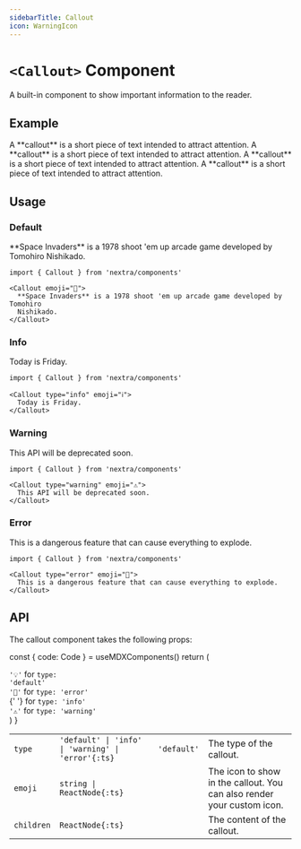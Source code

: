 ```yaml
---
sidebarTitle: Callout
icon: WarningIcon
---
```



# `<Callout>` Component

A built-in component to show important information to the reader.

## Example

<Callout>
  A **callout** is a short piece of text intended to attract attention.
</Callout>

<Callout type="info">
  A **callout** is a short piece of text intended to attract attention.
</Callout>

<Callout type="warning">
  A **callout** is a short piece of text intended to attract attention.
</Callout>

<Callout type="error">
  A **callout** is a short piece of text intended to attract attention.
</Callout>

## Usage

### Default

<Callout emoji="👾">
  **Space Invaders** is a 1978 shoot 'em up arcade game developed by Tomohiro
  Nishikado.
</Callout>

```mdx
import { Callout } from 'nextra/components'

<Callout emoji="👾">
  **Space Invaders** is a 1978 shoot 'em up arcade game developed by Tomohiro
  Nishikado.
</Callout>
```

### Info

<Callout type="info" emoji="ℹ️">
  Today is Friday.
</Callout>

```mdx
import { Callout } from 'nextra/components'

<Callout type="info" emoji="ℹ️">
  Today is Friday.
</Callout>
```

### Warning

<Callout type="warning" emoji="⚠️">
  This API will be deprecated soon.
</Callout>

```mdx
import { Callout } from 'nextra/components'

<Callout type="warning" emoji="⚠️">
  This API will be deprecated soon.
</Callout>
```

### Error

<Callout type="error" emoji="🚫">
  This is a dangerous feature that can cause everything to explode.
</Callout>

```mdx
import { Callout } from 'nextra/components'

<Callout type="error" emoji="️🚫">
  This is a dangerous feature that can cause everything to explode.
</Callout>
```

## API

The callout component takes the following props:

  const { code: Code } = useMDXComponents()
  return (
    <div className="whitespace-nowrap">
      <Code>'💡'</Code> for <Code>type: 'default'</Code>
      <br />
      <Code>'🚫'</Code> for <Code>type: 'error'</Code>
      <br />
      <InformationCircleIcon
        height="1.2em"
        className="x:text-blue-900 x:dark:text-blue-200 mx-2.5 inline"
      />{' '}
      for <Code>type: 'info'</Code>
      <br />
      <Code>'⚠️'</Code> for <Code>type: 'warning'</Code>
      <br />
    </div>
  )
}

|            |                                                    |             |                                                                        |
| ---------- | -------------------------------------------------- | ----------- | ---------------------------------------------------------------------- |
| `type`     | `'default' \| 'info' \| 'warning' \| 'error'{:ts}` | `'default'` | The type of the callout.                                               |
| `emoji`    | `string \| ReactNode{:ts}`                         | <Emoji/>    | The icon to show in the callout. You can also render your custom icon. |
| `children` | `ReactNode{:ts}`                                   |             | The content of the callout.                                            |

